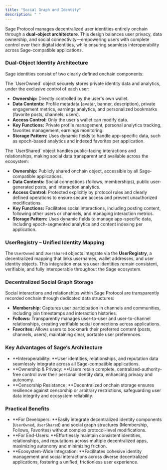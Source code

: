 ```yaml
---
title: "Social Graph and Identity"
description: " "
---
```


Sage Protocol manages decentralized user identities entirely onchain through a **dual-object architecture**. This design balances user privacy, data ownership, and social connectivity—empowering users with complete control over their digital identities, while ensuring seamless interoperability across Sage-compatible applications.

### **Dual-Object Identity Architecture**

Sage identities consist of two clearly defined onchain components:

<Card title="UserOwned Object (Private Data)" icon="square-1" iconType="solid">
  The `UserOwned` object securely stores private identity data and analytics, under the exclusive control of each user:

  - **Ownership:** Directly controlled by the user's own wallet.
  - **Data Contents:** Profile metadata (avatar, banner, description), private engagement metrics, earnings analytics, and personalized bookmarks (favorite posts, channels, users).
  - **Access Control:** Only the user's wallet can modify data.
  - **Key Functions:** Private profile management, personal analytics tracking, favorites management, earnings monitoring.
  - **Storage Pattern:** Uses dynamic fields to handle app-specific data, such as epoch-based analytics and indexed favorites per application.
</Card>

<Card title="UserShared Object (Public Interactions)" icon="square-2" iconType="solid">
  The `UserShared` object handles public-facing interactions and relationships, making social data transparent and available across the ecosystem:

  - **Ownership:** Publicly shared onchain object, accessible by all Sage-compatible applications.
  - **Data Contents:** Social connections (follows, memberships), public user-generated posts, and interaction analytics.
  - **Access Control:** Protected explicitly by protocol rules and clearly defined operations to ensure secure access and prevent unauthorized modifications.
  - **Key Functions:** Facilitates social interactions, including posting content, following other users or channels, and managing interaction metrics.
  - **Storage Pattern:** Uses dynamic fields to manage app-specific data, including epoch-segmented analytics and content indexing per application.
</Card>

### **UserRegistry – Unified Identity Mapping**

The `UserOwned` and `UserShared` objects integrate via the **UserRegistry**, a decentralized mapping that links usernames, wallet addresses, and user identity objects. This integration ensures user identities remain consistent, verifiable, and fully interoperable throughout the Sage ecosystem.

### **Decentralized Social Graph Storage**

Social interactions and relationships within Sage Protocol are transparently recorded onchain through dedicated data structures:

- **Membership:** Captures user participation in channels and communities, including join timestamps and interaction histories.
- **Follows:** Transparently manages user-to-user and user-to-channel relationships, creating verifiable social connections across applications.
- **Favorites:** Allows users to bookmark their preferred content (posts, channels, users), maintaining clear, portable user preferences.

### **Key Advantages of Sage’s Architecture**

- \*\*Interoperability: \*\*User identities, relationships, and reputation data seamlessly integrate across all Sage-compatible applications.
- \*\*Ownership & Privacy: \*\*Users retain complete, centralized-authority-free control over their personal identity data, enhancing privacy and autonomy.
- \*\*Censorship Resistance: \*\*Decentralized onchain storage ensures resilience against censorship or arbitrary restrictions, safeguarding user data integrity and ecosystem reliability.

### Practical Benefits

- \*\*For Developers: \*\*Easily integrate decentralized identity components (`UserOwned`, `UserShared`) and social graph structures (Membership, Follows, Favorites) without complex protocol-level modifications.
- \*\*For End-Users: \*\*Effortlessly maintain consistent identities, relationships, and reputations across multiple decentralized apps, maximizing autonomy and minimizing friction.
- \*\*Ecosystem-Wide Integration: \*\*Facilitates cohesive identity management and social interactions across diverse decentralized applications, fostering a unified, frictionless user experience.